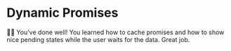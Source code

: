 # Dynamic Promises

<EpicVideo url="https://www.epicreact.dev/workshops/react-suspense/dad-joke-break-dynamic-promises" />

👨‍💼 You've done well! You learned how to cache promises and how to show nice
pending states while the user waits for the data. Great job.
